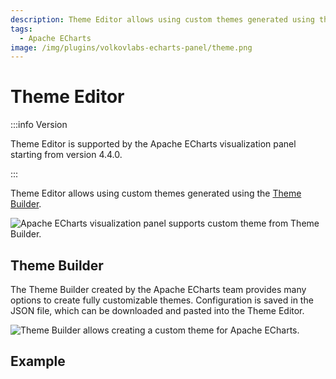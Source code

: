 ```yaml
---
description: Theme Editor allows using custom themes generated using the Theme Builder.
tags:
  - Apache ECharts
image: /img/plugins/volkovlabs-echarts-panel/theme.png
---
```



# Theme Editor

:::info Version

Theme Editor is supported by the Apache ECharts visualization panel starting from version 4.4.0.

:::

Theme Editor allows using custom themes generated using the [Theme Builder](https://echarts.apache.org/en/theme-builder.html).

<Image
  title="Apache ECharts visualization panel supports custom theme from Theme Builder."
  src="/img/plugins/volkovlabs-echarts-panel/theme.png"
/>

## Theme Builder

The Theme Builder created by the Apache ECharts team provides many options to create fully customizable themes. Configuration is saved in the JSON file, which can be downloaded and pasted into the Theme Editor.

<Image
  title="Theme Builder allows creating a custom theme for Apache ECharts."
  src="/img/plugins/volkovlabs-echarts-panel/theme-builder.png"
/>

## Example

<Code
  url="https://github.com/VolkovLabs/volkovlabs.io/blob/main/docs/volkovlabs-echarts-panel/theme.json"
  language="json"
/>
